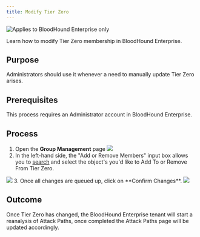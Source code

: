 ---
title: Modify Tier Zero
---

<img noZoom src="/assets/enterprise-edition-pill-tag.svg" alt="Applies to BloodHound Enterprise only"/>

Learn how to modify Tier Zero membership in BloodHound Enterprise.

## Purpose

Administrators should use it whenever a need to manually update Tier Zero arises.

## Prerequisites

This process requires an Administrator account in BloodHound Enterprise.

## Process


1.  Open the **Group Management** page
    <Frame>
      <img src="/assets/28842139193883.png"/>
    </Frame>
2.  In the left-hand side, the "Add or Remove Members" input box allows you to [search](/analyze-data/bloodhound-gui/explore-objects) and select the object's you'd like to Add To or Remove From Tier Zero.
   <Frame>
    <img src="/assets/28842168428699.png"/>
   </Frame>
3.  Once all changes are queued up, click on **Confirm Changes**.
    <Frame>
      <img src="/assets/28842139211035.png"/>
    </Frame>

## Outcome

Once Tier Zero has changed, the BloodHound Enterprise tenant will start a reanalysis of Attack Paths, once completed the Attack Paths page will be updated accordingly.
